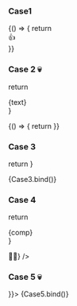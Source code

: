 
<Meta title="UnicodeCase" />

### Case1

<Canvas>
  <Story name="case1">
    {() => {
      return <div>👍</div>
    }}
  </Story>
</Canvas>

### Case 2 💀

  return <div>{text}</div>
}

<Canvas>
  <Story name="case2">
    {() => {
      return <Case2 text="🤔" />
    }}
  </Story>
</Canvas>

### Case 3

  return <Case2 text="😇" />
}

<Canvas>
  <Story name="case3">{Case3.bind()}</Story>
</Canvas>

### Case 4

  return <div>{comp}</div>
}

<Canvas>
  <Story name="case4">
    <Case4 comp={<span>😵‍💫</span>} />
  </Story>
</Canvas>

### Case 5 💀


<Canvas>
  <Story name="case5" args={{ comp: <Text text="👀" /> }}>
    {Case5.bind()}
  </Story>
</Canvas>

